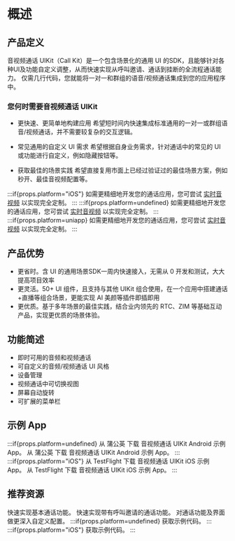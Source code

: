 # 概述

## 产品定义

音视频通话 UIKit（Call Kit）是一个包含场景化的通用 UI 的SDK，且能够针对各种UI及功能自定义调整，从而快速实现从呼叫邀请、通话到挂断的全流程通话能力。
仅需几行代码，您就能将一对一和群组的语音/视频通话集成到您的应用程序中。


### 您何时需要音视频通话 UIKit

- 更快速、更简单地构建应用
希望短时间内快速集成标准通用的一对一或群组语音/视频通话，并不需要较复杂的交互逻辑。

- 常见通用的自定义 UI 需求
希望根据自身业务需求，针对通话中的常见的 UI 或功能进行自定义，例如隐藏按钮等。

- 获取最佳的场景实践
希望直接复用市面上已经过验证过的最佳场景方案，例如秒开、最佳音视频配置等。

:::if{props.platform="iOS"}
如需更精细地开发您的通话应用，您可尝试 [实时音视频](https://doc-zh.zego.im/article/overview?key=ExpressVideoSDK&platform=ios&language=objective-c) 以实现完全定制。
:::
:::if{props.platform=undefined}
如需更精细地开发您的通话应用，您可尝试 [实时音视频](https://doc-zh.zego.im/article/overview?key=ExpressVideoSDK&platform=android&language=Java) 以实现完全定制。
:::
:::if{props.platform=uniapp}
如需更精细地开发您的通话应用，您可尝试 [实时音视频](https://doc-zh.zego.im/article/overview?key=ExpressVideoSDK&platform=uni-app&language=javascript) 以实现完全定制。
:::


## 产品优势
- 更省时。含 UI 的通用场景SDK一周内快速接入，无需从 0 开发和测试，大大提高项目效率
- 更灵活。50+ UI 组件，且支持与其他 UIKit 组合使用，在一个应用中搭建通话+直播等组合场景，更能实现 AI 美颜等插件即插即用
- 更优质。基于多年场景的最佳实践，结合业内领先的 RTC、ZIM 等基础互动产品，实现更优质的场景体验。

## 功能简述

- 即时可用的音频和视频通话
- 可自定义的音频/视频通话 UI 风格
- 设备管理
- 视频通话中可切换视图
- 屏幕自动旋转
- 可扩展的菜单栏

## 示例 App

<CardGroup cols={2}>
:::if{props.platform=undefined}
<Card title="蒲公英（在线呼叫）" href="https://www.pgyer.com/5xYLmvGY" target="_blank">
  从 蒲公英 下载 音视频通话 UIKit Android 示例 App。
</Card>
<Card title="蒲公英（含离线呼叫）" href="https://www.pgyer.com/16af0d71ddb1758354dc55cddb48494e"  target="_blank">
  从 蒲公英 下载 音视频通话 UIKit Android 示例 App。
</Card>
:::
:::if{props.platform="iOS"}
  <Card title="TestFlight（无VoIP）" href="https://testflight.apple.com/join/orQ0uQzj"  target="_blank">
  从 TestFlight 下载 音视频通话 UIKit iOS 示例 App。
</Card>
<Card title="TestFlight（含VoIP）" href="https://testflight.apple.com/join/n558aDbS"  target="_blank">
  从 TestFlight 下载 音视频通话 UIKit iOS 示例 App。
</Card>
:::
</CardGroup>



## 推荐资源

<CardGroup cols={2}>
<Card title="快速开始（基本通话）" href="./Quick%20start.mdx">
快速实现基本通话功能。
</Card>
<Card title="快速开始（包含呼叫邀请）"  href="./Quick%20start%20(with%20call%20invitation).mdx">
快速实现带有呼叫邀请的通话功能。
</Card>
<Card title="自定义通话"  href="./Calling%20config/Overview.mdx">
对通话功能及界面做更深入自定义配置。
</Card>
:::if{props.platform=undefined}
<Card title="示例代码"  href="https://github.com/ZEGOCLOUD/zego_uikit_prebuilt_call_example_android" target="_blank">
获取示例代码。
</Card>
:::
:::if{props.platform="iOS"}
<Card title="示例代码"  href="https://github.com/ZEGOCLOUD/zego_uikit_prebuilt_call_example_ios" target="_blank">
获取示例代码。
</Card>
:::
</CardGroup>
